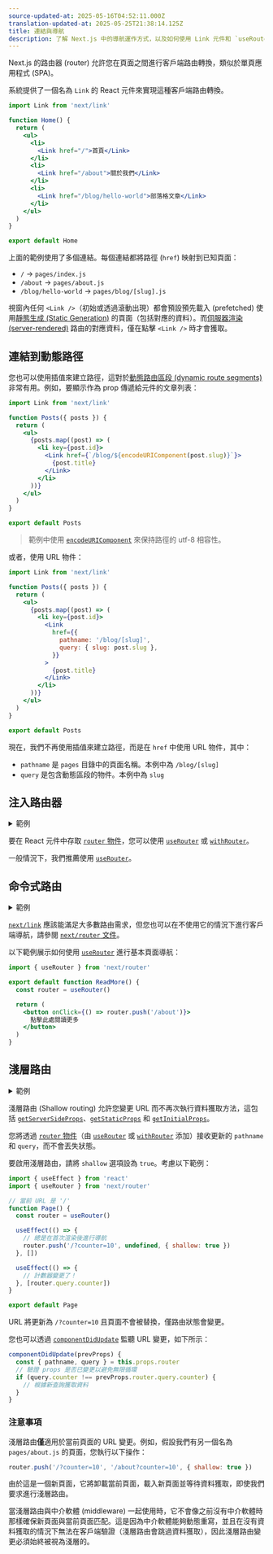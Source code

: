 ```yaml
---
source-updated-at: 2025-05-16T04:52:11.000Z
translation-updated-at: 2025-05-25T21:38:14.125Z
title: 連結與導航
description: 了解 Next.js 中的導航運作方式，以及如何使用 Link 元件和 `useRouter` 鉤子 (hook)。
---
```


Next.js 的路由器 (router) 允許您在頁面之間進行客戶端路由轉換，類似於單頁應用程式 (SPA)。

系統提供了一個名為 `Link` 的 React 元件來實現這種客戶端路由轉換。

```jsx
import Link from 'next/link'

function Home() {
  return (
    <ul>
      <li>
        <Link href="/">首頁</Link>
      </li>
      <li>
        <Link href="/about">關於我們</Link>
      </li>
      <li>
        <Link href="/blog/hello-world">部落格文章</Link>
      </li>
    </ul>
  )
}

export default Home
```

上面的範例使用了多個連結。每個連結都將路徑 (`href`) 映射到已知頁面：

- `/` → `pages/index.js`
- `/about` → `pages/about.js`
- `/blog/hello-world` → `pages/blog/[slug].js`

視窗內任何 `<Link />`（初始或透過滾動出現）都會預設預先載入 (prefetched) 使用[靜態生成 (Static Generation)](/docs/pages/building-your-application/data-fetching/get-static-props) 的頁面（包括對應的資料）。而[伺服器渲染 (server-rendered)](/docs/pages/building-your-application/data-fetching/get-server-side-props) 路由的對應資料，僅在點擊 `<Link />` 時才會獲取。

## 連結到動態路徑

您也可以使用插值來建立路徑，這對於[動態路由區段 (dynamic route segments)](/docs/pages/building-your-application/routing/dynamic-routes) 非常有用。例如，要顯示作為 prop 傳遞給元件的文章列表：

```jsx
import Link from 'next/link'

function Posts({ posts }) {
  return (
    <ul>
      {posts.map((post) => (
        <li key={post.id}>
          <Link href={`/blog/${encodeURIComponent(post.slug)}`}>
            {post.title}
          </Link>
        </li>
      ))}
    </ul>
  )
}

export default Posts
```

> 範例中使用 [`encodeURIComponent`](https://developer.mozilla.org/docs/Web/JavaScript/Reference/Global_Objects/encodeURIComponent) 來保持路徑的 utf-8 相容性。

或者，使用 URL 物件：

```jsx
import Link from 'next/link'

function Posts({ posts }) {
  return (
    <ul>
      {posts.map((post) => (
        <li key={post.id}>
          <Link
            href={{
              pathname: '/blog/[slug]',
              query: { slug: post.slug },
            }}
          >
            {post.title}
          </Link>
        </li>
      ))}
    </ul>
  )
}

export default Posts
```

現在，我們不再使用插值來建立路徑，而是在 `href` 中使用 URL 物件，其中：

- `pathname` 是 `pages` 目錄中的頁面名稱。本例中為 `/blog/[slug]`
- `query` 是包含動態區段的物件。本例中為 `slug`

## 注入路由器

<details>
  <summary>範例</summary>

- [動態路由 (Dynamic Routing)](https://github.com/vercel/next.js/tree/canary/examples/dynamic-routing)

</details>

要在 React 元件中存取 [`router` 物件](/docs/pages/api-reference/functions/use-router#router-object)，您可以使用 [`useRouter`](/docs/pages/api-reference/functions/use-router) 或 [`withRouter`](/docs/pages/api-reference/functions/use-router#withrouter)。

一般情況下，我們推薦使用 [`useRouter`](/docs/pages/api-reference/functions/use-router)。

## 命令式路由

<details>
  <summary>範例</summary>

- [使用路由器 (Using Router)](https://github.com/vercel/next.js/tree/canary/examples/using-router)

</details>

[`next/link`](/docs/pages/api-reference/components/link) 應該能滿足大多數路由需求，但您也可以在不使用它的情況下進行客戶端導航，請參閱 [`next/router` 文件](/docs/pages/api-reference/functions/use-router)。

以下範例展示如何使用 [`useRouter`](/docs/pages/api-reference/functions/use-router) 進行基本頁面導航：

```jsx
import { useRouter } from 'next/router'

export default function ReadMore() {
  const router = useRouter()

  return (
    <button onClick={() => router.push('/about')}>
      點擊此處閱讀更多
    </button>
  )
}
```

## 淺層路由

<details>
  <summary>範例</summary>

- [淺層路由 (Shallow Routing)](https://github.com/vercel/next.js/tree/canary/examples/with-shallow-routing)

</details>

淺層路由 (Shallow routing) 允許您變更 URL 而不再次執行資料獲取方法，這包括 [`getServerSideProps`](/docs/pages/building-your-application/data-fetching/get-server-side-props)、[`getStaticProps`](/docs/pages/building-your-application/data-fetching/get-static-props) 和 [`getInitialProps`](/docs/pages/api-reference/functions/get-initial-props)。

您將透過 [`router` 物件](/docs/pages/api-reference/functions/use-router#router-object)（由 [`useRouter`](/docs/pages/api-reference/functions/use-router) 或 [`withRouter`](/docs/pages/api-reference/functions/use-router#withrouter) 添加）接收更新的 `pathname` 和 `query`，而不會丟失狀態。

要啟用淺層路由，請將 `shallow` 選項設為 `true`。考慮以下範例：

```jsx
import { useEffect } from 'react'
import { useRouter } from 'next/router'

// 當前 URL 是 '/'
function Page() {
  const router = useRouter()

  useEffect(() => {
    // 總是在首次渲染後進行導航
    router.push('/?counter=10', undefined, { shallow: true })
  }, [])

  useEffect(() => {
    // 計數器變更了！
  }, [router.query.counter])
}

export default Page
```

URL 將更新為 `/?counter=10` 且頁面不會被替換，僅路由狀態會變更。

您也可以透過 [`componentDidUpdate`](https://react.dev/reference/react/Component#componentdidupdate) 監聽 URL 變更，如下所示：

```jsx
componentDidUpdate(prevProps) {
  const { pathname, query } = this.props.router
  // 驗證 props 是否已變更以避免無限循環
  if (query.counter !== prevProps.router.query.counter) {
    // 根據新查詢獲取資料
  }
}
```

### 注意事項

淺層路由**僅**適用於當前頁面的 URL 變更。例如，假設我們有另一個名為 `pages/about.js` 的頁面，您執行以下操作：

```js
router.push('/?counter=10', '/about?counter=10', { shallow: true })
```

由於這是一個新頁面，它將卸載當前頁面，載入新頁面並等待資料獲取，即使我們要求進行淺層路由。

當淺層路由與中介軟體 (middleware) 一起使用時，它不會像之前沒有中介軟體時那樣確保新頁面與當前頁面匹配。這是因為中介軟體能夠動態重寫，並且在沒有資料獲取的情況下無法在客戶端驗證（淺層路由會跳過資料獲取），因此淺層路由變更必須始終被視為淺層的。